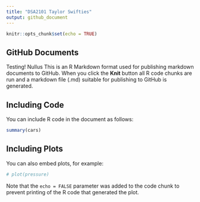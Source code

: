 ```yaml
---
title: "DSA2101 Taylor Swifties"
output: github_document
---
```


```r
knitr::opts_chunk$set(echo = TRUE)

```

## GitHub Documents

Testing! Nullus
This is an R Markdown format used for publishing markdown documents to GitHub. When you click the **Knit** button all R code chunks are run and a markdown file (.md) suitable for publishing to GitHub is generated.

## Including Code

You can include R code in the document as follows:

```r
summary(cars)
```

## Including Plots

You can also embed plots, for example:

```r
# plot(pressure)
```

Note that the `echo = FALSE` parameter was added to the code chunk to prevent printing of the R code that generated the plot.
